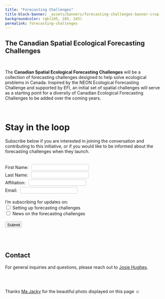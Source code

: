 ```yaml
---
title: "Forecasting Challenges"
title-block-banner: _assets/banners/forecasting-challenges-banner-crop.jpg
backgroundcolor: rgb(245, 245, 245)
permalink: forecasting-challenges
---
```


<style>
  .quarto-title-banner {
    height: 400px;
    color: #111; 
    text-align: center;
  }

  label {
    padding-right: 6px;
    padding-bottom: 12px;
  }

  input {
    border: 1px solid #ccc;
    padding-left: 6px;
    padding-top: 3px;
    border-radius: 3px;
  }

  input:focus {
    outline: 1px solid #000;
  }

  .btn {
    margin: 0 0.5rem 0 0;
  }


  form{
    display: block;
  }

</style>

<div class=content-center>

# The Canadian Spatial Ecological Forecasting Challenges

</div>

<br>

<div class=content-left>
The **Canadian Spatial Ecological Forecasting Challenges** will be a collection of forecasting challenges designed to help solve ecological problems in Canada. Inspired by the NEON Ecological Forecasting Challenge and supported by EFI, an initial set of spatial challenges will serve as a starting point for a diversity of Canadian Ecological Forecasting Challenges to be added over the coming years.

<br>

# Stay in the loop

Subscribe below if you are interested in joining the conversation and contributing to this initiative, or if you would like to be informed about the forecasting challenges when they launch. 

</div>

<div class=form-container>
<form name="FORM_ForecastingChallenges" id="FORM_ForecastingChallenges">
<br>
  <label for="first-name">First Name:</label>
          <input type="text" name="first-name" required="True" style="margin: 2px 0 2px 0;">
          <br>
          <label for="last-name">Last Name:</label>
          <input type="text" name="last-name" required="True" style="margin: 2px 0 2px 0;">
          <br>
          <label for="institution">Affiliation:</label>
          <input type="text" name="institution" required="" style="margin: 2px 0 2px 0;">
          <br>
          <label for="email">Email:</label>
          <input type="email" name="email" required="True" style="margin: 2px 0 2px 0;">
          <br>
          <br>
          <label>I'm subscribing for updates on:</label>
          <br>
          <input type="checkbox" name="setting-up">
          <label for="setting-up">Setting up forecasting challenges</label>
          <br>
          <input type="checkbox" name="participating">
          <label for="participating">News on the forecasting challenges</label>
          <br>
          <br>
        <input class=btn type="submit" value="Submit">
</form>
<div class=form-container>

<script>
  const scriptURL = 'https://script.google.com/macros/s/AKfycbzp2oYeLQjyN1pkrVcjsWEy9R7ujHU9JSMseYRfyzRWCG031r3Zw0rs_KRWvVkbFSJ6XQ/exec'
  const form = document.forms['FORM_ForecastingChallenges']

  form.addEventListener('submit', e => {
    e.preventDefault()
    fetch(scriptURL, { method: 'POST', body: new FormData(form)})
      .then(response => console.log('Success!', response))
      .catch(error => console.error('Error!', error.message))
  })
</script>

<script type = "text/javascript" >
    window.addEventListener("DOMContentLoaded", function() {
        const yourForm = document.getElementById('FORM_ForecastingChallenges');
        yourForm.addEventListener("submit", function(e) {
            e.preventDefault();
            const data = new FormData(yourForm);
            const action = e.target.action;
            fetch(action, {
                method: 'POST',
                body: data,
            }).then(() => {
                window.location.replace('https://canadianefi.ca/thank-you')
            })
        })
    }); 
</script>

<br>
<br>

<div class=content-left>

# Contact

For general inquiries and questions, please reach out to <a href="mailto:josie.hughes@ec.gc.ca">Josie Hughes</a>.

</div>

<br>
<br>

<div class=photo-reference>Thanks <a href="https://www.pexels.com/@ma-jacky-388296502/" target="_blank">Ma Jacky</a> for the beautiful photo displayed on this page ☺
</div>


